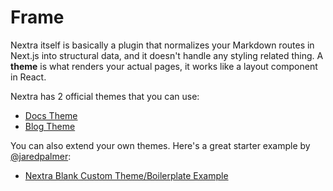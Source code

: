 # Frame

Nextra itself is basically a plugin that normalizes your Markdown routes in Next.js into structural data, and it doesn't handle any styling related thing. A **theme** is what renders your actual pages, it works like a layout component in React.

Nextra has 2 official themes that you can use:

- [Docs Theme](/themes/docs)
- [Blog Theme](/themes/blog)

You can also extend your own themes. Here's a great starter example by [@jaredpalmer](https://github.com/jaredpalmer):

- [Nextra Blank Custom Theme/Boilerplate Example](https://github.com/jaredpalmer/nextra-blank-custom-theme)

